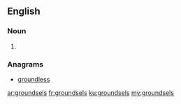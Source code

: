 ==English==

===Noun===
{{head|en|plural}}

# {{plural of|groundsel|lang=en|nocat=1}}

===Anagrams===
* [[groundless#English|groundless]]

[[ar:groundsels]]
[[fr:groundsels]]
[[ku:groundsels]]
[[my:groundsels]]